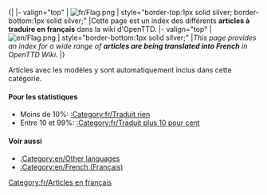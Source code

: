 <noinclude></noinclude>{| 
|- valign="top"
| [[File:fr/Flag.png]]
| style="border-top:1px solid silver; border-bottom:1px solid silver;" |Cette page est un index des différents ''' articles à traduire en français''' dans la wiki d'OpenTTD.
|- valign="top"
| [[File:en/Flag.png]]
| style="border-bottom:1px solid silver;" |''This page provides an index for a wide range of '''articles are being translated into French''' in OpenTTD Wiki.''
|}

Articles avec les modèles {{en/S|fr/Traduction}} y {{en/S|fr/Attente de traduction}} sont automatiquement inclus dans cette catégorie.

====Pour les statistiques====
*Moins de 10%: [[:Category:fr/Traduit rien]]
*Entre 10 et 99%: [[:Category:fr/Traduit plus 10 pour cent]]

====Voir aussi====
*[[:Category:en/Other languages]]
*[[:Category:en/French (Français)]]

[[Category:fr/Articles en français]]